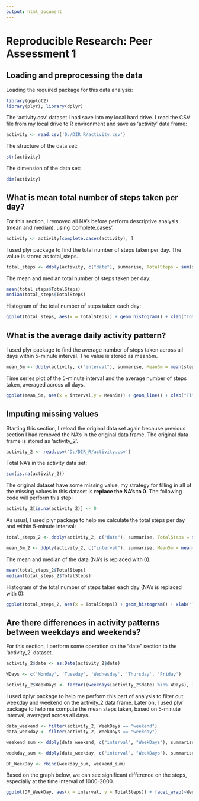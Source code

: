 ```yaml
---
output: html_document
---
```

# Reproducible Research: Peer Assessment 1


## Loading and preprocessing the data
Loading the required package for this data analysis:
```r
library(ggplot2)
library(plyr); library(dplyr)
```
The 'activity.csv' dataset I had save into my local hard drive. I read the CSV file from my local drive to R environment and save as 'activity' data frame:
```r
activity <- read.csv('D:/DIR_R/activity.csv')
```

The structure of the data set:
```r
str(activity)
```
The dimension of the data set:
```r
dim(activity)
```
## What is mean total number of steps taken per day?
For this section, I removed all NA's before perform descriptive analysis (mean and median), using 'complete.cases'.
```r
activity <- activity[complete.cases(activity), ]
```

I used plyr package to find the total number of steps taken per day. The value is stored as total_steps.
```r
total_steps <- ddply(activity, c("date"), summarise, TotalSteps = sum(steps))
```

The mean and median total number of steps taken per day:
```r
mean(total_steps$TotalSteps)
median(total_steps$TotalSteps)
```
Histogram of the total number of steps taken each day:
```r
ggplot(total_steps, aes(x = TotalSteps)) + geom_histogram() + xlab("Total number of steps taken") + ggtitle("Histogram: Total steps taken per day")

```

## What is the average daily activity pattern?
I used plyr package to find the average number of steps taken across all days within 5-minute interval. The value is stored as mean5m.
```r
mean_5m <- ddply(activity, c("interval"), summarise, Mean5m = mean(steps))
```

Time series plot of the 5-minute interval and the average number of steps taken, averaged across all days.
```r
ggplot(mean_5m, aes(x = interval,y = Mean5m)) + geom_line() + xlab("Time interval") + ylab("Average steps") + ggtitle("Average number of steps taken, averaged across all days")
```

## Imputing missing values
Starting this section, I reload the original data set again because previous section I had removed the NA's in the original data frame. The original data frame is stored as 'activity_2'.
```r
activity_2 <- read.csv('D:/DIR_R/activity.csv')
```
Total NA's in the activity data set:
```r
sum(is.na(activity_2))
```

The original dataset have some missing value, my strategy for filling in all of the missing values in this dataset is **replace the NA's to 0**. The following code will perform this step:
```r
activity_2[is.na(activity_2)] <- 0
```

As usual, I used plyr package to help me calculate the total steps per day and within 5-minute interval:
```r
total_steps_2 <- ddply(activity_2, c("date"), summarise, TotalSteps = sum(steps))

mean_5m_2 <- ddply(activity_2, c("interval"), summarise, Mean5m = mean(steps))
```
The mean and median of the data (NA's is replaced with 0).
```r
mean(total_steps_2$TotalSteps)
median(total_steps_2$TotalSteps)
```
Histogram of the total number of steps taken each day (NA's is replaced with 0):
```r
ggplot(total_steps_2, aes(x = TotalSteps)) + geom_histogram() + xlab("Total number of steps taken") + ggtitle("Histogram: Total steps taken per day")
```

## Are there differences in activity patterns between weekdays and weekends?
For this section, I perform some operation on the "date" section to the 'activity_2' dataset.
```r
activity_2$date <- as.Date(activity_2$date)

WDays <- c('Monday', 'Tuesday', 'Wednesday', 'Thursday', 'Friday')

activity_2$WeekDays <- factor((weekdays(activity_2$date) %in% WDays), levels = c(FALSE, TRUE), labels = c('weekend', 'weekday'))
```
I used dplyr package to help me perform this part of analysis to filter out weekday and weekend on the activity_2 data frame. Later on, I used plyr package to help me compute the mean steps taken, based on 5-minute interval, averaged across all days.
```r
data_weekend <- filter(activity_2, WeekDays == "weekend")
data_weekday <- filter(activity_2, WeekDays == "weekday")

weekend_sum <- ddply(data_weekend, c("interval", "WeekDays"), summarise, TotalSteps = mean(steps))

weekday_sum <- ddply(data_weekday, c("interval", "WeekDays"), summarise, TotalSteps = mean(steps))

DF_WeekDay <- rbind(weekday_sum, weekend_sum)
```

Based on the graph below, we can see significant difference on the steps, especially at the time interval of 1000-2000.
```r
ggplot(DF_WeekDay, aes(x = interval, y = TotalSteps)) + facet_wrap(~WeekDays, nrow = 2, ncol = 1) + xlab("Time interval") + ylab("Average steps") + geom_line() + ggtitle("Average steps for each 5 minute interval") 
```